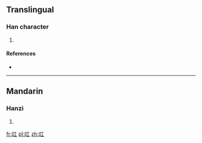 ==Translingual==

===Han character===
{{Han char|rn=30|rad=口|as=03|sn=6|four=|canj=RM|ids=⿰口工}}

# {{defn|Han|sort=口03}}

====References====
* {{Han ref|kx=0174.100|dkj=03271|dj=0387.020|hdz=10576.040|uh=53FF|ud=21503}}

----

==Mandarin==

===Hanzi===
{{cmn-hanzi|pin=[[hōng]] ([[hong1]])|wg=hung<sup>1</sup>}}

# {{defn|lang=cmn|sort=口03}}

[[fr:叿]]
[[pl:叿]]
[[zh:叿]]
